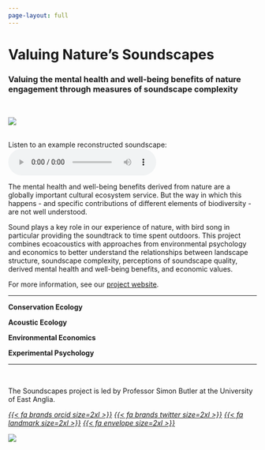 ```yaml
---
page-layout: full
---
```


# Valuing Nature's Soundscapes
### Valuing the mental health and well-being benefits of nature engagement through measures of soundscape complexity

</br>

::: {.grid}

::: {.g-col-12 .g-col-md-5}

![](images/soundscapes_crop.webp){fig-alt="Phylloscopus warbler on branch with beak open, singing"}

<br />
Listen to an example reconstructed soundscape:
<br />
<audio controls src="audio/SP1114_Farmland_arable_2019.mp3"></audio>

:::

::: {.g-col-12 .g-col-md-7}


The mental health and well-being benefits derived from nature are a globally important cultural ecosystem service. But the way in which this happens - and specific contributions of different elements of biodiversity - are not well understood.

Sound plays a key role in our experience of nature, with bird song in particular providing the soundtrack to time spent outdoors. This project combines ecoacoustics with approaches from environmental psychology and economics to better understand the relationships between landscape structure, soundscape complexity, perceptions of soundscape quality, derived mental health and well-being benefits, and economic values.


For more information, see our [project website](https://valuing-soundscapes.github.io/).


:::

:::

<hr />

::: {.grid}

::: {.g-col-6 .g-col-md-3 .text-center}

**Conservation Ecology**

:::

::: {.g-col-6 .g-col-md-3 .text-center}

**Acoustic Ecology**

:::

::: {.g-col-6 .g-col-md-3 .text-center}

**Environmental Economics**

:::

::: {.g-col-6 .g-col-md-3 .text-center}

**Experimental Psychology**

:::

:::

<hr />

::: {.grid}

::: {.g-col-12 .g-col-md-9}

<br />

The Soundscapes project is led by Professor Simon Butler at the University of East Anglia.

<div class="text-center">
<a href="https://orcid.org/0000-0002-5111-5639"><i>{{< fa brands orcid size=2xl >}}</i></a>
<a href="https://twitter.com/_SimonButler"><i>{{< fa brands twitter size=2xl >}}</i></a>
<a href="https://research-portal.uea.ac.uk/en/persons/simon-butler"><i>{{< fa landmark size=2xl >}}</i></a>
<a href="mailto:simon.j.butler@uea.ac.uk"><i>{{< fa envelope size=2xl >}}</i></a>
</div>

:::

::: {.g-col-12 .g-col-md-3}

```{=html}
<img src="https://valuing-soundscapes.github.io/images/sjb.png" class="profile-shape-circle profile-image" >
```

:::

:::